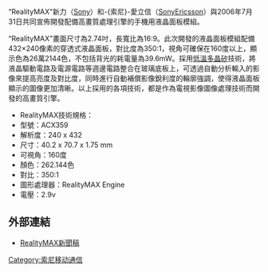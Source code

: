 “RealityMAX”新力（[[Sony|Sony]]）和-{索尼}-愛立信（[[SonyEricsson|SonyEricsson]]）與2006年7月31日共同宣佈開發配備高畫質處理引擎的手機用液晶面板模組。

“RealityMAX”畫面尺寸為2.74吋，長寬比為16:9。此次開發的液晶面板模組配備432×240像素的穿透式液晶面板，對比度為350:1，視角可確保在160度以上，顯示色為26萬2144色，不包括背光的耗電量為39.6mW。採用[[低溫多晶矽|低溫多晶矽]]技術，將液晶驅動電路及電源電路等週邊電路整合在玻璃底板上，可透過自動分析輸入的影像來提高亮度及對比度，同時進行自動補償影像銳利度的輪廓強調，使得液晶面板顯示的圖像更加清晰。以上採用的各項技術，都是作為電視影像圖像處理技術而開發的高畫質引擎。 

*RealityMAX技術規格：
*型號：ACX359
*解析度：240 x 432
*尺寸：40.2 x 70.7 x 1.75 mm
*可視角：160度
*顏色：262.144色
*對比：350:1
*圖形處理器：RealityMAX Engine
*電壓：2.9v

== 外部連結 ==
*[http://www.sony.co.jp/SonyInfo/News/Press/200607/06-0731/index.html RealityMAX新聞稿]{{Wayback|url=http://www.sony.co.jp/SonyInfo/News/Press/200607/06-0731/index.html |date=20060828044050 }}

{{Sony品牌}}

[[Category:索尼移动通信|Category:索尼移动通信]]